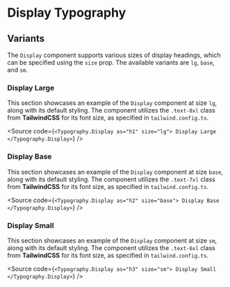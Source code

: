 
<Meta of={DisplayStories} />

# Display Typography

## Variants

The `Display` component supports various sizes of display headings, which can be specified using the `size` prop. The available variants are `lg`, `base`, and `sm`.

### Display Large

This section showcases an example of the `Display` component at size `lg`, along with its default styling. The component utilizes the `.text-8xl` class from **TailwindCSS** for its font size, as specified in `tailwind.config.ts`.

<Canvas of={DisplayStories.Large} />

<Source
  code={`
<Typography.Display as="h1" size="lg">
  Display Large
</Typography.Display>
`}
/>

### Display Base

This section showcases an example of the `Display` component at size `base`, along with its default styling. The component utilizes the `.text-7xl` class from **TailwindCSS** for its font size, as specified in `tailwind.config.ts`.

<Canvas of={DisplayStories.Base} />

<Source
  code={`
<Typography.Display as="h2" size="base">
  Display Base
</Typography.Display>
`}
/>

### Display Small

This section showcases an example of the `Display` component at size `sm`, along with its default styling. The component utilizes the `.text-6xl` class from **TailwindCSS** for its font size, as specified in `tailwind.config.ts`.

<Canvas of={DisplayStories.Small} />

<Source
  code={`
<Typography.Display as="h3" size="sm">
  Display Small
</Typography.Display>
`}
/>

